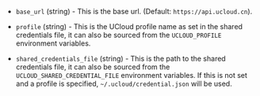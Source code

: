 <!-- Code generated from the comments of the AccessConfig struct in builder/ucloud/common/access_config.go; DO NOT EDIT MANUALLY -->

-   `base_url` (string) - This is the base url. (Default: `https://api.ucloud.cn`).
    
-   `profile` (string) - This is the UCloud profile name as set in the shared credentials file, it can
    also be sourced from the `UCLOUD_PROFILE` environment variables.
    
-   `shared_credentials_file` (string) - This is the path to the shared credentials file, it can also be sourced from
    the `UCLOUD_SHARED_CREDENTIAL_FILE` environment variables. If this is not set
    and a profile is specified, `~/.ucloud/credential.json` will be used.
    